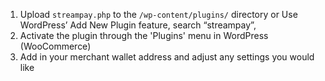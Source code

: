 1. Upload `streampay.php` to the `/wp-content/plugins/` directory
or Use WordPress’ Add New Plugin feature, search “streampay”,
2. Activate the plugin through the 'Plugins' menu in WordPress (WooCommerce)
3. Add in your merchant wallet address and adjust any settings you would like

